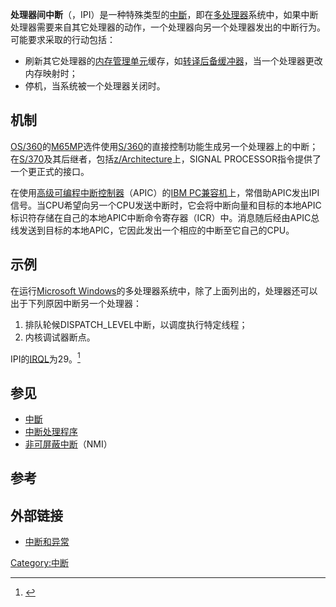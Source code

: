 
'''处理器间中断'''（{{lang-en|Inter-Processor Interrupt}}，IPI）是一种特殊类型的[[中斷|中斷]]，即在[[多元处理|多处理器]]系统中，如果中断处理器需要来自其它处理器的动作，一个处理器向另一个处理器发出的中断行为。可能要求采取的行动包括：

* 刷新其它处理器的[[内存管理单元|内存管理单元]]缓存，如[[转译后备缓冲器|转译后备缓冲器]]，当一个处理器更改内存映射时；
* 停机，当系统被一个处理器关闭时。

== 机制 ==
[[OS/360及后继者|OS/360]]的[[OS/360及后继者#M65MP|M65MP]]选件使用[[IBM_System/360|S/360]]的直接控制功能生成另一个处理器上的中断；在[[IBM_System/370|S/370]]及其后继者，包括[[z/Architecture|z/Architecture]]上，SIGNAL PROCESSOR指令提供了一个更正式的接口。

在使用[[高级可编程中断控制器|高级可编程中断控制器]]（APIC）的[[IBM_PC兼容机|IBM PC兼容机]]上，常借助APIC发出IPI信号。当CPU希望向另一个CPU发送中断时，它会将中断向量和目标的本地APIC标识符存储在自己的本地APIC中断命令寄存器（ICR）中。消息随后经由APIC总线发送到目标的本地APIC，它因此发出一个相应的中断至它自己的CPU。

== 示例 ==
在运行[[Microsoft_Windows|Microsoft Windows]]的多处理器系统中，除了上面列出的，处理器还可以出于下列原因中断另一个处理器：

# 排队轮候DISPATCH_LEVEL中断，以调度执行特定线程；
# 内核调试器断点。

IPI的[[IRQL_(Windows)|IRQL]]为29。<ref>{{cite web
 |author = Matt
 |title = Understanding IRQL
 |url = http://ext2fsd.sourceforge.net/documents/irql.htm
 |accessdate = 2014-12-06
 |date = 2002-04-28
 |archive-date = 2019-10-14
 |archive-url = https://web.archive.org/web/20191014125625/http://ext2fsd.sourceforge.net/documents/irql.htm
 |dead-url = no
 }}</ref>

== 参见 ==
* [[中斷|中斷]]
* [[中断处理程序|中断处理程序]]
* [[非可屏蔽中断|非可屏蔽中断]]（NMI）

== 参考 ==
{{Reflist}}

== 外部链接 ==
*[http://linux.linti.unlp.edu.ar/images/0/0c/ULK3-CAPITULO4-UNNOBA.pdf 中断和异常] {{Wayback|url=http://linux.linti.unlp.edu.ar/images/0/0c/ULK3-CAPITULO4-UNNOBA.pdf |date=20200924083404 }}

[[Category:中断|Category:中断]]

{{Compu-hardware-stub}}